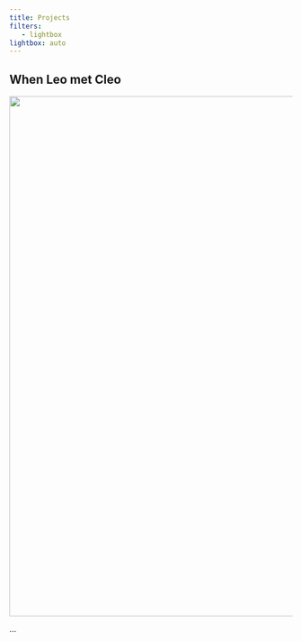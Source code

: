 ```yaml
---
title: Projects
filters:
   - lightbox
lightbox: auto
---
```


## When Leo met Cleo

![](leo-cleo-banner.JPG){onclick="window.open('https://arxiv.org/abs/2210.07278', 'blank');" style="object-fit: contain" width="923"}

...
